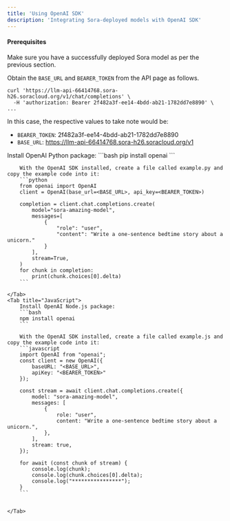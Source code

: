 ```yaml
---
title: 'Using OpenAI SDK'
description: 'Integrating Sora-deployed models with OpenAI SDK'
---
```


#### Prerequisites
Make sure you have a successfully deployed Sora model as per the previous section.

Obtain the `BASE_URL` and `BEARER_TOKEN` from the API page as follows.

```
curl 'https://llm-api-66414768.sora-h26.soracloud.org/v1/chat/completions' \
  -H 'authorization: Bearer 2f482a3f-ee14-4bdd-ab21-1782dd7e8890' \
...
```

In this case, the respective values to take note would be:
- `BEARER_TOKEN`: 2f482a3f-ee14-4bdd-ab21-1782dd7e8890
- `BASE_URL`: https://llm-api-66414768.sora-h26.soracloud.org/v1

<Tabs>
    <Tab title="Python">
        Install OpenAI Python package:
        ```bash
        pip install openai
        ```

        With the OpenAI SDK installed, create a file called example.py and copy the example code into it:
        ```python
        from openai import OpenAI
        client = OpenAI(base_url=<BASE_URL>, api_key=<BEARER_TOKEN>)

        completion = client.chat.completions.create(
            model="sora-amazing-model",
            messages=[
                {
                    "role": "user",
                    "content": "Write a one-sentence bedtime story about a unicorn."
                }
            ],
            stream=True,
        )
        for chunk in completion:
            print(chunk.choices[0].delta)
        ```
        
    </Tab>
    <Tab title="JavaScript">
        Install OpenAI Node.js package:
        ```bash
        npm install openai
        ```

        With the OpenAI SDK installed, create a file called example.js and copy the example code into it:
        ```javascript
        import OpenAI from "openai";
        const client = new OpenAI({
            baseURL: "<BASE_URL>",
            apiKey: "<BEARER_TOKEN>"
        });

        const stream = await client.chat.completions.create({
            model: "sora-amazing-model",
            messages: [
                {
                    role: "user",
                    content: "Write a one-sentence bedtime story about a unicorn.",
                },
            ],
            stream: true,
        });

        for await (const chunk of stream) {
            console.log(chunk);
            console.log(chunk.choices[0].delta);
            console.log("****************");
        }
        ```


    </Tab>
</Tabs>